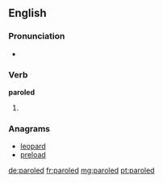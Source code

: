 ==English==

===Pronunciation===
* {{rhymes|əʊld}}

===Verb===
'''paroled'''

# {{en-past of|parole}}

===Anagrams===
* [[leopard#English|leopard]]
* [[preload#English|preload]]

[[de:paroled]]
[[fr:paroled]]
[[mg:paroled]]
[[pt:paroled]]